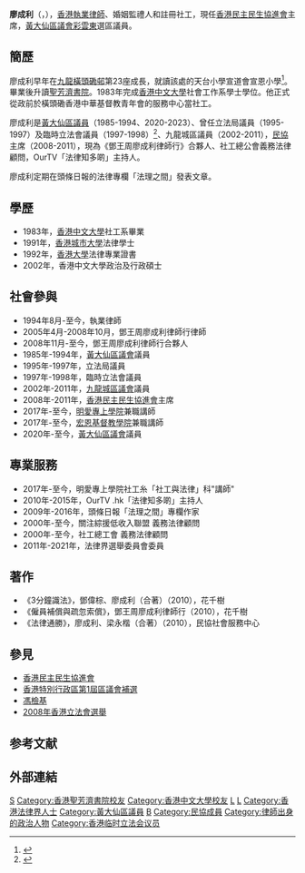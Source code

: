 {{Infobox_officeholder
| name = 廖成利
| native_name = Bruce Liu Sing-lee
| honorific-suffix = 議員
| image= [[File:Liu_Sung_Lee.jpg|200px]]
| office = [[黃大仙區議會|黃大仙區議會]]議員
| term_start = 2020年1月1日
| term_end = 
| predecessor = [[蔡子健_(區議員)|蔡子健]]
| successor = 
| constituency = [[彩雲東|彩雲東]]
| term_start1 = 1991年4月1日
| term_end1 = 1994年9月30日
| constituency1 = 橫頭磡及樂富
| term_start2 = 1985年4月1日
| term_end2 = 1991年3月31日
| constituency2 = 橫頭磡
| office3 = [[臨時立法會|臨時立法會議員]]
| term_start3 = 1996年12月21日
| term_end3 = 1998年6月30日
| office4 = [[香港立法局|香港立法局]]議員
| term_start4 = 1995年10月11日
| term_end4 = 1997年6月30日
| constituency4 = [[九龍西選區|九龍中]]
| office5 = [[九龍城區議會|九龍城區議會]]議員
| term_start5 = 2002年11月3日
| term_end5 = 2011年12月31日
| predecessor5 = [[朱初昇|朱初昇]]
| successor5 = [[楊振宇_(政治人物)|楊振宇]]
| constituency5 = [[宋皇臺_(選區)|啟德]]
| office6 = {{ADPL}}主席
| term_start6 = 2022年4月16日
| term_end6 = 
| predecessor6 = [[施德來|施德來]]
| successor6 = 
| term_start7 = 2007年11月21日
| term_end7 = 2016年1月26日
| predecessor7 = [[馮檢基|馮檢基]]
| successor7 = [[莫嘉嫻|莫嘉嫻]]

| date of birth = {{birth date and age|1958|10|8}}<ref>{{cite news | title=政情：今日你上鏡：廖成利係莫嘉嫻囡囡契爺 | url=https://orientaldaily.on.cc/cnt/news/20161010/00176_086.html | format= | publisher=東方日報 | date=2016-10-10 | accessdate=2019-11-28 | quote= | archive-date=2021-06-22 | archive-url=https://web.archive.org/web/20210622034742/https://orientaldaily.on.cc/cnt/news/20161010/00176_086.html | dead-url=no }}</ref>
| place of birth = {{HKG-1955}}
| date of death =
| place of death =
| party = {{ADPL/short}}
| religion = 基督教
| spouse = 李耀群
| educate =
* [[宣道會宣恩小學|宣道會宣恩小學]]
* [[聖芳濟書院_(香港)|聖芳濟書院]]
* 香港大學法律專業證書
* 香港城市大學榮譽法律學士
* 香港城市大學管理學深造文憑
* 香港中文大學社會科學學士
}}

'''廖成利'''（{{lang-en|Bruce Liu Sing-lee}}，{{bd|1958年|10月8日}}），[[香港|香港]][[執業律師|執業律師]]、婚姻監禮人和註冊社工，現任[[香港民主民生協進會|香港民主民生協進會]]主席，[[黃大仙區議會|黃大仙區議會]][[彩雲東|彩雲東]]選區議員。

==簡歷==
廖成利早年在[[九龍|九龍]][[橫頭磡邨|橫頭磡邨]]第23座成長，就讀該處的天台小學宣道會宣恩小學<ref>{{cite news | title=政情：今日你上鏡：「老虎仔」同小學恩師歎茶 | url=https://orientaldaily.on.cc/cnt/news/20140811/00176_089.html | format= | publisher=東方日報 | date=2014-08-11 | accessdate=2019-11-28 | quote= | archive-date=2021-06-22 | archive-url=https://web.archive.org/web/20210622035952/https://orientaldaily.on.cc/cnt/news/20140811/00176_089.html | dead-url=no }}</ref>。畢業後升讀[[聖芳濟書院_(香港)|聖芳濟書院]]。1983年完成[[香港中文大學|香港中文大學]]社會工作系學士學位。他正式從政前於橫頭磡香港中華基督教青年會的服務中心當社工。

廖成利是[[黃大仙區議會|黃大仙區議員]]（1985-1994、2020-2023）、曾任立法局議員（1995-1997）及臨時立法會議員（1997-1998）<ref>{{cite news | title=政壇綠葉王 民協主席廖成利 | url=https://www.facebook.com/notes/%E6%B0%91%E5%8D%94-adpl/%E6%94%BF%E5%A3%87%E7%B6%A0%E8%91%89%E7%8E%8B-%E6%B0%91%E5%8D%94%E4%B8%BB%E5%B8%AD%E5%BB%96%E6%88%90%E5%88%A9/454002915982/ | format= | publisher=信報 | date=2010-11-06 | accessdate=2019-11-28 | quote= | archive-date=2021-06-22 | archive-url=https://web.archive.org/web/20210622032632/https://www.facebook.com/notes/%E6%B0%91%E5%8D%94-adpl/%E6%94%BF%E5%A3%87%E7%B6%A0%E8%91%89%E7%8E%8B-%E6%B0%91%E5%8D%94%E4%B8%BB%E5%B8%AD%E5%BB%96%E6%88%90%E5%88%A9/454002915982/ | dead-url=no }}</ref>、九龍城區議員（2002-2011），[[民協|民協]]主席（2008-2011），現為《鄧王周廖成利律師行》合夥人、社工總公會義務法律顧問，OurTV「法律知多啲」主持人。

廖成利定期在頭條日報的法律專欄「法理之間」發表文章。

==學歷==
* 1983年，[[香港中文大學|香港中文大學]]社工系畢業
* 1991年，[[香港城市大學|香港城市大學]]法律學士
* 1992年，[[香港大學|香港大學]]法律專業證書
* 2002年，香港中文大學政治及行政碩士

==社會參與==
* 1994年8月-至今，執業律師
* 2005年4月-2008年10月，鄧王周廖成利律師行律師
* 2008年11月-至今，鄧王周廖成利律師行合夥人
* 1985年-1994年，[[黃大仙區議會|黃大仙區議會]]議員
* 1995年-1997年，立法局議員
* 1997年-1998年，臨時立法會議員
* 2002年-2011年，[[九龍城區議會|九龍城區議會]]議員
* 2008年-2011年，[[香港民主民生協進會|香港民主民生協進會]]主席
* 2017年-至今，[[明愛專上學院|明愛專上學院]]兼職講師
* 2017年-至今，[[宏恩基督教學院|宏恩基督教學院]]兼職講師
* 2020年-至今，[[黃大仙區議會|黃大仙區議會]]議員

==專業服務==
* 2017年-至今，明愛專上學院社工糸「社工與法律」科"講師"
* 2010年-2015年，OurTV .hk「法律知多啲」主持人
* 2009年-2016年，頭條日報「法理之間」專欄作家
* 2000年-至今，關注綜援低收入聯盟 義務法律顧問
* 2000年-至今，社工總工會 義務法律顧問
* 2011年-2021年，法律界選舉委員會委員


==著作==
*《3分鐘識法》，鄧偉棕、廖成利（合著）（2010），花千樹
*《僱員補償與疏忽索償》，鄧王周廖成利律師行（2010），花千樹
*《法律通勝》，廖成利、梁永楷（合著）（2010），民協社會服務中心

==參見==
* [[香港民主民生協進會|香港民主民生協進會]]
* [[香港特別行政區第1屆區議會補選#2002年九龍城區議會啟德選區補選|香港特別行政區第1屆區議會補選]]
* [[馮檢基|馮檢基]]
* [[2008年香港立法會選舉|2008年香港立法會選舉]]

==参考文献==
{{Reflist}}
{{noteFoot}}

==外部連結==
{{start box}}
{{s-par}}
{{s-before|[[伍周美蓮|伍周美蓮]]}}
{{s-title|[[黃大仙區議會|黃大仙區議會]]<br>{{small|[[橫頭磡_(選區)|橫頭磡]]選區區議員}}|1985年—1994年}}
{{s-after|[[王玉芬|王玉芬]]}}
{{s-before|[[朱初昇|朱初昇]]}}
{{s-title|[[九龍城區議會|九龍城區議會]]<br>{{small|[[宋皇臺_(選區)|啟德選區]]區議員}}|2002年—2011年12月31日}}
{{s-after|[[楊振宇_(政治人物)|楊振宇]]}}
{{s-before|[[蔡子健|蔡子健]]}}
{{s-title|[[黃大仙區議會|黃大仙區議會]]<br>{{small|[[彩雲東|彩雲東]]選區區議員}}|2020年1月1日—}}
{{s-inc}}
{{p-post|香港}}

{{s-before|[[施德來|施德來]]}}
{{s-title|[[香港民主民生協進會|民協主席]]|2022年－}}
{{s-inc}}
{{s-before|[[馮檢基|馮檢基]]}}
{{s-title|[[香港民主民生協進會|民協主席]]|2007年－2016年}}
{{s-after|[[莫嘉嫻|莫嘉嫻]]}}
{{end}}


{{香港立法局議員 (1995-1997)}}
{{香港臨時立法會議員}}

[[Category:廖姓|S]]
[[Category:香港聖芳濟書院校友|Category:香港聖芳濟書院校友]]
[[Category:香港中文大學校友|Category:香港中文大學校友]]
[[Category:前香港立法局議員|L]]
[[Category:前香港立法會議員|L]]
[[Category:香港法律界人士|Category:香港法律界人士]]
[[Category:黃大仙區議員|Category:黃大仙區議員]]
[[Category:香港民主派人士|B]]
[[Category:民協成員|Category:民協成員]]
[[Category:律師出身的政治人物|Category:律師出身的政治人物]]
[[Category:香港临时立法会议员|Category:香港临时立法会议员]]